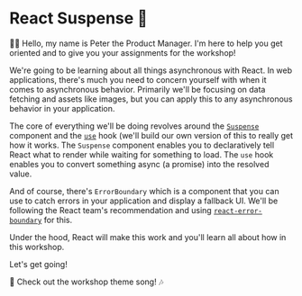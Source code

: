 # React Suspense 🔀

<EpicVideo url="https://www.epicreact.dev/workshops/react-suspense/react-suspense-intro" />

👨‍💼 Hello, my name is Peter the Product Manager. I'm here to help you get
oriented and to give you your assignments for the workshop!

We're going to be learning about all things asynchronous with React. In web
applications, there's much you need to concern yourself with when it comes to
asynchronous behavior. Primarily we'll be focusing on data fetching and assets
like images, but you can apply this to any asynchronous behavior in your
application.

The core of everything we'll be doing revolves around the
[`Suspense`](https://react.dev/reference/react/Suspense) component and the
[`use`](https://react.dev/reference/react/use) hook (we'll build our own
version of this to really get how it works. The `Suspense` component
enables you to declaratively tell React what to render while waiting for
something to load. The `use` hook enables you to convert something async (a
promise) into the resolved value.

And of course, there's `ErrorBoundary` which is a component that you can use to
catch errors in your application and display a fallback UI. We'll be following
the React team's recommendation and using
[`react-error-boundary`](https://npm.im/react-error-boundary) for this.

Under the hood, React will make this work and you'll learn all about how in this
workshop.

Let's get going!

🎵 Check out the workshop theme song! 🎶

<VideoEmbed
	title="Epic React: React Suspense Theme Song"
	url="https://www.youtube.com/embed/mYX65QSSxYE?list=PLV5CVI1eNcJieZkL_q7M48PwEpeNT-sL1&rel=0"
/>
